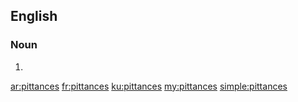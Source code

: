 ==English==

===Noun===
{{head|en|plural}}

# {{plural of|pittance|lang=en}}

[[ar:pittances]]
[[fr:pittances]]
[[ku:pittances]]
[[my:pittances]]
[[simple:pittances]]